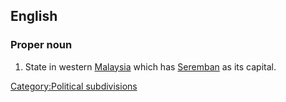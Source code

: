 ==English==

===Proper noun===
{{en-proper noun|head=[[Negeri]] [[Sembilan]]}}

# State in western [[Malaysia]] which has [[Seremban]] as its capital.

[[Category:Political subdivisions]]